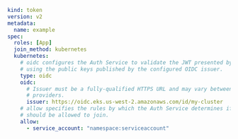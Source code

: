 ```yaml
kind: token
version: v2
metadata:
  name: example
spec:
  roles: [App]
  join_method: kubernetes
  kubernetes:
    # oidc configures the Auth Service to validate the JWT presented by `tbot`
    # using the public keys published by the configured OIDC issuer.
    type: oidc
    oidc:
      # Issuer must be a fully-qualified HTTPS URL and may vary between
      # providers.
      issuer: https://oidc.eks.us-west-2.amazonaws.com/id/my-cluster
    # allow specifies the rules by which the Auth Service determines if the node
    # should be allowed to join.
    allow:
      - service_account: "namespace:serviceaccount"
```
